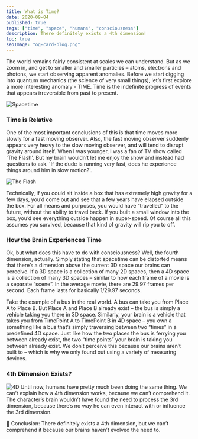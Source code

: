 ```yaml
---
title: What is Time?
date: 2020-09-04
published: true
tags: ["time", "space", "humans", "consciousness"]
description: There definitely exists a 4th dimension!
toc: true
seoImage: "og-card-blog.png"
---
```




The world remains fairly consistent at scales we can understand. But as we zoom in, and get to smaller and smaller particles – atoms, electrons and photons, we start observing apparent anomalies. Before we start digging into quantum mechanics (the science of very small things), let’s first explore a more interesting anomaly - TIME. Time is the indefinite progress of events that appears irreversible from past to present. 

![Spacetime](1.jpg)

### Time is Relative
One of the most important conclusions of this is that time moves more slowly for a fast moving observer. Also, the fast moving observer suddenly appears very heavy to the slow moving observer, and will tend to disrupt gravity around itself. When I was younger, I was a fan of TV show called 'The Flash'. But my brain wouldn’t let me enjoy the show and instead had questions to ask. 'If the dude is running very fast, does he experience things around him in slow motion?'.

![The Flash](2.jpg)

Technically, if you could sit inside a box that has extremely high gravity for a few days, you’d come out and see that a few years have elapsed outside the box. For all means and purposes, you would have “travelled” to the future, without the ability to travel back. If you built a small window into the box, you’d see everything outside happen in super-speed. Of course all this assumes you survived, because that kind of gravity will rip you to off.

### How the Brain Experiences Time
Ok, but what does this have to do with consciousness? Well, the fourth dimension, actually. Simply stating that spacetime can be distorted means that there’s a dimension above the current 3D space our brains can perceive. If a 3D space is a collection of many 2D spaces, then a 4D space is a collection of many 3D spaces – similar to how each frame of a movie is a separate “scene”. In the average movie, there are 29.97 frames per second. Each frame lasts for basically 1/29.97 seconds.

Take the example of a bus in the real world. A bus can take you from Place A to Place B. But Place A and Place B already exist – the bus is simply a vehicle taking you there in 3D space. Similarly, your brain is a vehicle that takes you from TimePoint A to TimePoint B in 4D space – you own a something like a bus that’s simply traversing between two “times” in a predefined 4D space. Just like how the two places the bus is ferrying you between already exist, the two “time points” your brain is taking you between already exist. We don’t perceive this because our brains aren’t built to – which is why we only found out using a variety of measuring devices. 

### 4th Dimension Exists?
![4D](3.jpg)
Until now, humans have pretty much been doing the same thing. We can’t explain how a 4th dimension works, because we can’t comprehend it. The character’s brain wouldn’t have found the need to process the 3rd dimension, because there’s no way he can even interact with or influence the 3rd dimension.

 
<Callout>
  📍 Conclusion: There definitely exists a 4th dimension, but we can’t comprehend it because our brains haven’t evolved the need to.
</Callout>